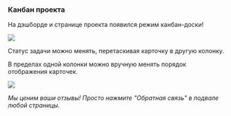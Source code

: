 
### Канбан проекта

На дэшборде и странице проекта появился режим канбан-доски!

![](/KanbanViewToggle.png)

Статус задачи можно менять, перетаскивая карточку в другую колонку.

В пределах одной колонки можно вручную менять порядок отображения карточек.

![](/KanbanView.png)

_Мы ценим ваши отзывы! Просто нажмите "Обратная связь" в подвале любой страницы._

